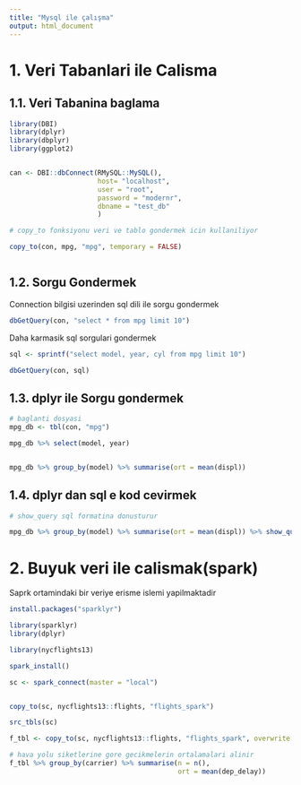 ---
title: "Mysql ile çalışma"
output: html_document
---


# 1. Veri Tabanlari ile Calisma

## 1.1. Veri Tabanina baglama



```{r }

library(DBI)
library(dplyr)
library(dbplyr)
library(ggplot2)


can <- DBI::dbConnect(RMySQL::MySQL(),
                      host= "localhost",
                      user = "root",
                      password = "modernr",
                      dbname = "test_db"
                      )

# copy_to fonksiyonu veri ve tablo gondermek icin kullaniliyor

copy_to(con, mpg, "mpg", temporary = FALSE)



```


## 1.2. Sorgu Gondermek

Connection bilgisi uzerinden sql dili ile sorgu gondermek

```{r }

dbGetQuery(con, "select * from mpg limit 10")

```


Daha karmasik sql sorgulari gondermek

```{r }

sql <- sprintf("select model, year, cyl from mpg limit 10")

dbGetQuery(con, sql)


```


## 1.3. dplyr ile Sorgu gondermek

```{r}
# baglanti dosyasi
mpg_db <- tbl(con, "mpg")

mpg_db %>% select(model, year)


mpg_db %>% group_by(model) %>% summarise(ort = mean(displ))


```


## 1.4. dplyr dan sql e kod cevirmek



```{r}

# show_query sql formatina donusturur

mpg_db %>% group_by(model) %>% summarise(ort = mean(displ)) %>% show_query()


```


# 2. Buyuk veri ile calismak(spark)

Saprk ortamindaki bir veriye erisme islemi yapilmaktadir 

```{r}


install.packages("sparklyr")

library(sparklyr)
library(dplyr)

library(nycflights13)

spark_install()

sc <- spark_connect(master = "local")


copy_to(sc, nycflights13::flights, "flights_spark")

src_tbls(sc)

f_tbl <- copy_to(sc, nycflights13::flights, "flights_spark", overwrite = TRUE)

# hava yolu siketlerine gore gecikmelerin ortalamalari alinir
f_tbl %>% group_by(carrier) %>% summarise(n = n(),
                                          ort = mean(dep_delay))






```